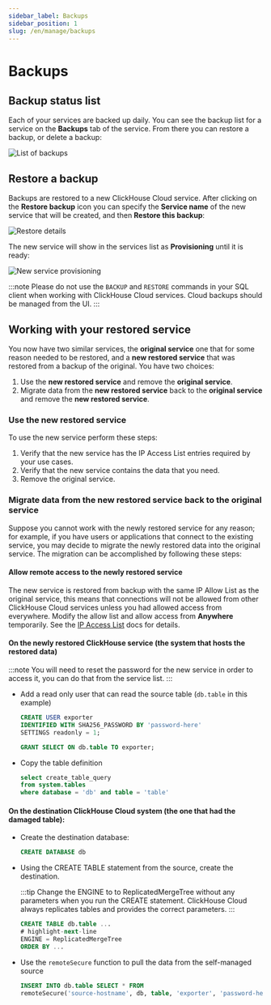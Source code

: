 ```yaml
---
sidebar_label: Backups
sidebar_position: 1
slug: /en/manage/backups
---
```



# Backups

<Tabs groupId="deployMethod">
<TabItem value="serverless" label="ClickHouse Cloud" default>

## Backup status list

Each of your services are backed up daily.  You can see the backup list for a service on the **Backups** tab of the service.  From there you can restore a backup, or delete a backup:

![List of backups](@site/docs/en/_snippets/images/cloud-backup-list.png)

## Restore a backup

Backups are restored to a new ClickHouse Cloud service.  After clicking on the **Restore backup** icon you can specify the **Service name** of the new service that will be created, and then **Restore this backup**:

![Restore details](@site/docs/en/_snippets/images/cloud-backup-restore.png)

The new service will show in the services list as **Provisioning** until it is ready:

![New service provisioning](@site/docs/en/_snippets/images/cloud-backup-new-service.png)

:::note
Please do not use the `BACKUP` and `RESTORE` commands in your SQL client when working with ClickHouse Cloud services.  Cloud backups should be managed from the UI.
:::

## Working with your restored service

You now have two similar services, the **original service** one that for some reason needed to be restored, and a **new restored service** that was restored from a backup of the original.  You have two choices:

1. Use the **new restored service** and remove the **original service**.
2. Migrate data from the **new restored service** back to the **original service** and remove the **new restored service**.

### Use the **new restored service**

To use the new service perform these steps:

1. Verify that the new service has the IP Access List entries required by your use cases.
1. Verify that the new service contains the data that you need.
1. Remove the original service.

### Migrate data from the **new restored service** back to the **original service**

Suppose you cannot work with the newly restored service for any reason; for example, if you have users or applications that connect to the existing service, you may decide to migrate the newly restored data into the original service.  The migration can be accomplished by following these steps:

#### Allow remote access to the newly restored service

The new service is restored from backup with the same IP Allow List as the original service, this means that connections will not be allowed from other ClickHouse Cloud services unless you had allowed access from everywhere.  Modify the allow list and allow access from **Anywhere** temporarily.  See the [IP Access List](/docs/en/manage/security/ip-access-list.md) docs for details.

#### On the newly restored ClickHouse service (the system that hosts the restored data)

:::note
You will need to reset the password for the new service in order to access it, you can do that from the service list.
:::

- Add a read only user that can read the source table (`db.table` in this example)
  ```sql
  CREATE USER exporter
  IDENTIFIED WITH SHA256_PASSWORD BY 'password-here'
  SETTINGS readonly = 1;
  ```

  ```sql
  GRANT SELECT ON db.table TO exporter;
  ```

- Copy the table definition 
  ```sql
  select create_table_query
  from system.tables
  where database = 'db' and table = 'table'
  ```

#### On the destination ClickHouse Cloud system (the one that had the damaged table):

- Create the destination database:
  ```sql
  CREATE DATABASE db
  ```

- Using the CREATE TABLE statement from the source, create the destination.

  :::tip
  Change the ENGINE to to ReplicatedMergeTree without any parameters when you run the CREATE statement.  ClickHouse Cloud always replicates tables and provides the correct parameters.
  :::

  ```sql
  CREATE TABLE db.table ...
  # highlight-next-line
  ENGINE = ReplicatedMergeTree
  ORDER BY ...
  ```

- Use the `remoteSecure` function to pull the data from the self-managed source

  ```sql
  INSERT INTO db.table SELECT * FROM
  remoteSecure('source-hostname', db, table, 'exporter', 'password-here')
  ```

</TabItem>
<TabItem value="selfmanaged" label="Self Managed">

<SelfManagedBackup/>

</TabItem>
</Tabs>


